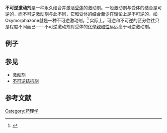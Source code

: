 '''不可逆激动剂'''是一种永久结合并激活[[受体_(生物化学)|受体]]的激动剂。一般激动剂与受体的结合是可逆的，而不可逆激动剂与此不同，它和受体的结合至少在理论上是不可逆的，如Oxymorphazone就是一种不可逆激动剂。<ref>{{citation |authors=Galetta S, Ling GS, Wolfin L, Pasternak GW |title=Receptor binding and analgesic properties of oxymorphazone |journal=Life Sciences |date=Sep 1982 |volume=31 |issue=12-13 |pages=1389–92 |doi=10.1016/0024-3205(82)90388-5 |pmid=6183551}}</ref> 实际上，可逆和不可逆的区分往往只是程度不同而已——不可逆激动剂对受体的[[化學親和性|化學親和性]]远远高于可逆激动剂。

== 例子 ==
{{tsl|en|oxymorphazone|oxymorphazone}}

== 参见 ==
* [[激动剂|激动剂]]
* [[不可逆拮抗剂|不可逆拮抗剂]]

== 参考文献 ==
{{reflist}}

{{药理学}}

[[Category:药理学|Category:药理学]]